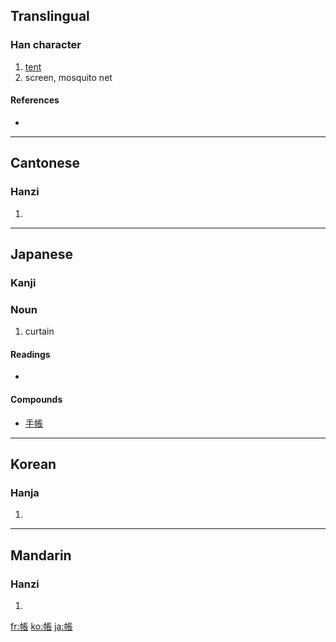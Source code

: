 {{also|帐|賬}}
==Translingual==

===Han character===
{{Han char|rn=50|rad=巾|as=08|sn=11|four=4123<sub>2</sub>|canj=中月尸一女 (LBSMV)}}

# [[tent]]
# screen, mosquito net

====References====
* {{Han ref|kx=0332.200|dkj=08939|dj=0638.190|hdz=10742.080|uh=5E33|ud=24115|bh=B162|bd=45410}}

----

==Cantonese==

===Hanzi===
{{yue-hanzi|jyut=|y=jeung3|sim=帐}}

# {{defn|Cantonese}}

----

==Japanese==

===Kanji===
{{ja-kanji|grade=3|rs=巾08}}

===Noun===
{{ja-noun|k|hira=とばり|rom=tobari}}

# curtain

====Readings====
* {{ja-readings|on=[[ちょう]] (chō)|kun=[[とばり]] (tobari), [[はり]] (hari)}}

====Compounds====
*[[手帳]]

----

==Korean==

===Hanja===
{{ko-hanja|hangeul=장|rv=jang|mr=chang}}

# {{defn|Korean}}

----

==Mandarin==

===Hanzi===
{{cmn-hanzi|sim=帐|pin=[[zhàng]] ([[zhang4]])|wg=chang<sup>4</sup>}}

# {{defn|Mandarin}}

[[fr:帳]]
[[ko:帳]]
[[ja:帳]]